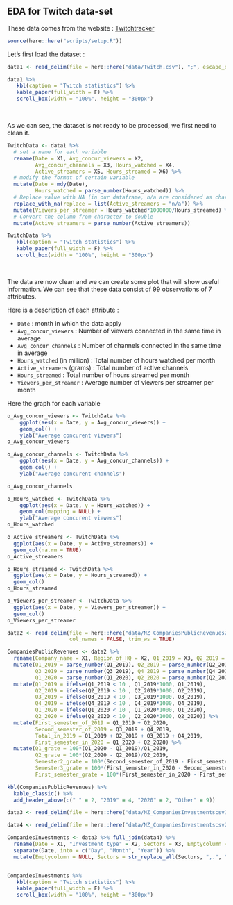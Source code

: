 ## EDA for Twitch data-set

These data comes from the website : [Twitchtracker](https://twitchtracker.com/statistics)

```r
source(here::here("scripts/setup.R"))
```

Let's first load the dataset :

```r
data1 <- read_delim(file = here::here("data/Twitch.csv"), ";", escape_double = FALSE, col_names = FALSE, trim_ws = TRUE)

data1 %>% 
   kbl(caption = "Twitch statistics") %>%  
   kable_paper(full_width = F) %>% 
   scroll_box(width = "100%", height = "300px")
```
<p>&nbsp;</p>
As we can see, the dataset is not ready to be processed, we first need to clean it.

```r
TwitchData <- data1 %>%
  # set a name for each variable
  rename(Date = X1, Avg_concur_viewers = X2, 
         Avg_concur_channels = X3, Hours_watched = X4, 
         Active_streamers = X5, Hours_streamed = X6) %>%
  # modify the format of certain variable
  mutate(Date = mdy(Date), 
         Hours_watched = parse_number(Hours_watched)) %>%
  # Replace value with NA (in our dataframe, n/a are considered as character)
  replace_with_na(replace = list(Active_streamers = "n/a")) %>%
  mutate(Viewers_per_streamer = Hours_watched*1000000/Hours_streamed) %>%
  # Convert the column from character to double
  mutate(Active_streamers = parse_number(Active_streamers))

TwitchData %>% 
   kbl(caption = "Twitch statistics") %>%  
   kable_paper(full_width = F) %>% 
   scroll_box(width = "100%", height = "300px")
```
<p>&nbsp;</p>
The data are now clean and we can create some plot that will show useful information. 
We can see that these data consist of 99 observations of 7 attributes.

Here is a description of each attribute :
   
- `Date` : month in which the data apply
- `Avg_concur_viewers` : Number of viewers connected in the same time in average 
- `Avg_concur_channels` : Number of channels connected in the same time in average 
- `Hours_watched` (in million) : Total number of hours watched per month
- `Active_streamers` (grams) : Total number of active channels
- `Hours_streamed` : Total number of hours streamed per month
- `Viewers_per_streamer` : Average number of viewers per streamer per month


Here the graph for each variable 

```r
o_Avg_concur_viewers <- TwitchData %>% 
    ggplot(aes(x = Date, y = Avg_concur_viewers)) +
    geom_col() +
    ylab("Average concurent viewers")
o_Avg_concur_viewers

o_Avg_concur_channels <- TwitchData %>% 
    ggplot(aes(x = Date, y = Avg_concur_channels)) +
    geom_col() +
    ylab("Average concurent channels")

o_Avg_concur_channels

o_Hours_watched <- TwitchData %>% 
    ggplot(aes(x = Date, y = Hours_watched)) +
    geom_col(mapping = NULL) +
    ylab("Average concurent viewers")
o_Hours_watched

o_Active_streamers <- TwitchData %>% 
  ggplot(aes(x = Date, y = Active_streamers)) +
  geom_col(na.rm = TRUE)
o_Active_streamers

o_Hours_streamed <- TwitchData %>% 
  ggplot(aes(x = Date, y = Hours_streamed)) +
  geom_col()
o_Hours_streamed

o_Viewers_per_streamer <- TwitchData %>% 
  ggplot(aes(x = Date, y = Viewers_per_streamer)) +
  geom_col()
o_Viewers_per_streamer
```

```r
data2 <- read_delim(file = here::here("data/NZ_CompaniesPublicRevenues2.csv"), ";", escape_double = FALSE,
                    col_names = FALSE, trim_ws = TRUE)

CompaniesPublicRevenues <- data2 %>%
  rename(Company_name = X1, Region_of_HQ = X2, Q1_2019 = X3, Q2_2019 = X4, Q3_2019 = X5, Q4_2019 = X6, Q1_2020 = X7, Q2_2020 = X8) %>%
  mutate(Q1_2019 = parse_number(Q1_2019), Q2_2019 = parse_number(Q2_2019), 
         Q3_2019 = parse_number(Q3_2019), Q4_2019 = parse_number(Q4_2019), 
         Q1_2020 = parse_number(Q1_2020), Q2_2020 = parse_number(Q2_2020)) %>%
  mutate(Q1_2019 = ifelse(Q1_2019 < 10 , Q1_2019*1000, Q1_2019), 
         Q2_2019 = ifelse(Q2_2019 < 10 , Q2_2019*1000, Q2_2019), 
         Q3_2019 = ifelse(Q3_2019 < 10 , Q3_2019*1000, Q3_2019), 
         Q4_2019 = ifelse(Q4_2019 < 10 , Q4_2019*1000, Q4_2019),
         Q1_2020 = ifelse(Q1_2020 < 10 , Q1_2020*1000, Q1_2020),
         Q2_2020 = ifelse(Q2_2020 < 10 , Q2_2020*1000, Q2_2020)) %>%
  mutate(First_semester_of_2019 = Q1_2019 + Q2_2020, 
         Second_semester_of_2019 = Q3_2019 + Q4_2019, 
         Total_in_2019 = Q1_2019 + Q2_2019 + Q3_2019 + Q4_2019, 
         First_semester_in_2020 = Q1_2020 + Q2_2020) %>%
  mutate(Q1_grate = 100*(Q1_2020 - Q1_2019)/Q1_2019, 
         Q2_grate = 100*(Q2_2020 - Q2_2019)/Q2_2019, 
         Semester2_grate = 100*(Second_semester_of_2019 - First_semester_of_2019)/First_semester_of_2019,
         Semester3_grate = 100*(First_semester_in_2020 - Second_semester_of_2019)/Second_semester_of_2019,
         First_semester_grate = 100*(First_semester_in_2020 - First_semester_of_2019)/First_semester_of_2019)

kbl(CompaniesPublicRevenues) %>%
  kable_classic() %>%
  add_header_above(c(" " = 2, "2019" = 4, "2020" = 2, "Other" = 9))
```

```r
data3 <- read_delim(file = here::here("data/NZ_CompaniesInvestmentscsv1.csv"), ";", escape_double = FALSE, col_names = FALSE, trim_ws = TRUE)

data4 <- read_delim(file = here::here("data/NZ_CompaniesInvestmentscsv2.csv"), ";", escape_double = FALSE, col_names = FALSE, trim_ws = TRUE)

CompaniesInvestments <- data3 %>% full_join(data4) %>%
  rename(Date = X1, "Investment type" = X2, Sectors = X3, Emptycolumn = X4, Investee = X5, Amount = X6) %>%
  separate(Date, into = c("Day", "Month", "Year")) %>%
  mutate(Emptycolumn = NULL, Sectors = str_replace_all(Sectors, ",.", ", "))


CompaniesInvestments %>% 
   kbl(caption = "Twitch statistics") %>%  
   kable_paper(full_width = F) %>% 
   scroll_box(width = "100%", height = "300px")
```